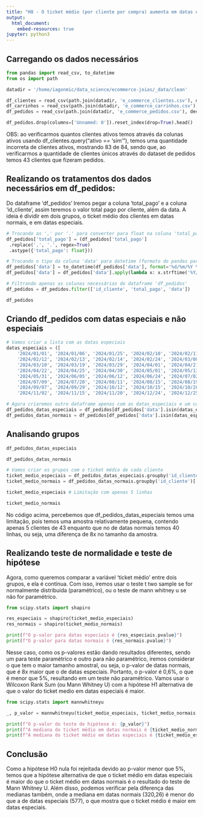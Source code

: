 ```yaml
---
title: "H8 - O ticket médio (por cliente por compra) aumenta em datas especiais/comemorativas"
output: 
  html_document:
    embed-resources: true
jupyter: python3
---
```


## Carregando os dados necessários

```python
from pandas import read_csv, to_datetime
from os import path

datadir = '/home/iagonmic/data_science/ecommerce-joias/_data/clean'

df_clientes = read_csv(path.join(datadir, 'e_commerce_clientes.csv'), decimal=',')
df_carrinhos = read_csv(path.join(datadir, 'e_commerce_carrinhos.csv'), decimal=',')
df_pedidos = read_csv(path.join(datadir, 'e_commerce_pedidos.csv'), decimal=',')

df_pedidos.drop(columns=['Unnamed: 0']).reset_index(drop=True).head()
```

OBS: ao verificarmos quantos clientes ativos temos através da colunas ativos usando df_clientes.query("ativo == 'sim'"), temos uma quantidade incorreta de clientes ativos, mostrando 83 de 84, sendo que, ao verificarmos a quantidade de clientes únicos através do dataset de pedidos temos 43 clientes que fizeram pedidos.

## Realizando os tratamentos dos dados necessários em df_pedidos:

Do dataframe 'df_pedidos' Iremos pegar a coluna 'total_pago' e a coluna 'id_cliente', assim teremos o valor total pago por cliente, além da data. A ideia é dividir em dois grupos, o ticket médio dos clientes em datas normais, e em datas especiais.

```python
# Trocando as ',' por '.' para converter para float na coluna 'total_pago'
df_pedidos['total_pago'] = (df_pedidos['total_pago']
 .replace(',', '.', regex=True)
 .astype({'total_pago': float}))

# Trocando o tipo da coluna 'data' para datetime (formato do pandas para datas)
df_pedidos['data'] = to_datetime(df_pedidos['data'], format='%d/%m/%Y %H:%M:%S')
df_pedidos['data'] = df_pedidos['data'].apply(lambda x: x.strftime('%Y/%m/%d'))

# Filtrando apenas as colunas necessárias do dataframe 'df_pedidos'
df_pedidos = df_pedidos.filter(['id_cliente', 'total_pago', 'data'])

df_pedidos
```

## Criando df_pedidos com datas especiais e não especiais

```python
# Vamos criar a lista com as datas especiais
datas_especiais = ([
    '2024/01/01', '2024/01/06', '2024/01/25', '2024/02/10', '2024/02/11', 
    '2024/02/12', '2024/02/13', '2024/02/14', '2024/02/24', '2024/03/08', 
    '2024/03/10', '2024/03/19', '2024/03/29', '2024/04/01', '2024/04/21', 
    '2024/04/22', '2024/04/25', '2024/04/30', '2024/05/01', '2024/05/13', 
    '2024/05/31', '2024/06/05', '2024/06/12', '2024/06/24', '2024/07/02', 
    '2024/07/09', '2024/07/20', '2024/08/11', '2024/08/15', '2024/08/19', 
    '2024/09/07', '2024/09/29', '2024/10/12', '2024/10/15', '2024/10/28', 
    '2024/11/02', '2024/11/15', '2024/11/20', '2024/12/24', '2024/12/25', '2024/12/31'])

# Agora criaremos outro dataframe apenas com as datas_especiais e um com datas normais
df_pedidos_datas_especiais = df_pedidos[df_pedidos['data'].isin(datas_especiais)].reset_index(drop=True)
df_pedidos_datas_normais = df_pedidos[df_pedidos['data'].isin(datas_especiais) == False].reset_index(drop=True)
```

## Analisando grupos

```python
df_pedidos_datas_especiais
```

```python
df_pedidos_datas_normais
```

```python
# Vamos criar os grupos com o ticket médio de cada cliente
ticket_medio_especiais = df_pedidos_datas_especiais.groupby('id_cliente')['total_pago'].mean()
ticket_medio_normais = df_pedidos_datas_normais.groupby('id_cliente')['total_pago'].mean()
```

```python
ticket_medio_especiais # Limitação com apenas 5 linhas
```

```python
ticket_medio_normais
```

No código acima, percebemos que df_pedidos_datas_especiais temos uma limitação, pois temos uma amostra relativamente pequena, contendo apenas 5 clientes de 43 enquanto que no de datas normais temos 40 linhas, ou seja, uma diferença de 8x no tamanho da amostra.

## Realizando teste de normalidade e teste de hipótese

Agora, como queremos comparar a variável 'ticket médio' entre dois grupos, e ela é contínua. Com isso, iremos usar o teste t two sample se for normalmente distribuida (paramétrico), ou o teste de mann whitney u se não for paramétrico.

```python
from scipy.stats import shapiro

res_especiais = shapiro(ticket_medio_especiais)
res_normais = shapiro(ticket_medio_normais)

print(f"O p-valor para datas especiais é {res_especiais.pvalue}")
print(f"O p-valor para datas normais é {res_normais.pvalue}")
```

Nesse caso, como os p-valores estão dando resultados diferentes, sendo um para teste paramétrico e outro para não paramétrico, iremos considerar o que tem o maior tamanho amostral, ou seja, o p-valor de datas normais, que é 8x maior que o de datas especiais. Portanto, o p-valor é 0,6%, o que é menor que 5%, resultando em um teste não paramétrico. Vamos usar o Wilcoxon Rank Sum (ou Mann Whitney U) com a hipótese H1 alternativa de que o valor do ticket medio em datas especiais é maior.

```python
from scipy.stats import mannwhitneyu

_, p_valor = mannwhitneyu(ticket_medio_especiais, ticket_medio_normais, alternative='greater')

print(f"O p-valor do teste de hipótese é: {p_valor}")
print(f"A mediana do ticket médio em datas normais é {ticket_medio_normais.median()}")
print(f"A mediana do ticket médio em datas especiais é {ticket_medio_especiais.median()}")
```

## Conclusão

Como a hipótese H0 nula foi rejeitada devido ao p-valor menor que 5%, temos que a hipótese alternativa de que o ticket médio em datas especiais é maior do que o ticket médio em datas normais é o resultado do teste de Mann Whitney U. Além disso, podemos verificar pela diferença das medianas também, onde a mediana em datas normais (320,26) é menor do que a de datas especiais (577), o que mostra que o ticket médio é maior em datas especiais.